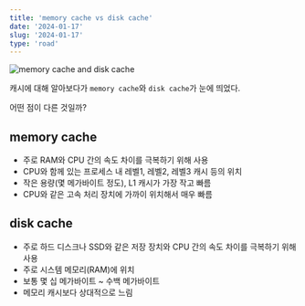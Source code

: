 ```yaml
---
title: 'memory cache vs disk cache'
date: '2024-01-17'
slug: '2024-01-17'
type: 'road'
---
```


<Image
  src="https://raw.githubusercontent.com/jgjgill/blog/main/roads/images/memory-cache-and-disk-cache.png"
  alt="memory cache and disk cache"
/>

캐시에 대해 알아보다가 `memory cache`와 `disk cache`가 눈에 띄었다.

어떤 점이 다른 것일까?

## memory cache

- 주로 RAM와 CPU 간의 속도 차이를 극복하기 위해 사용
- CPU와 함께 있는 프로세스 내 레벨1, 레벨2, 레벨3 캐시 등의 위치
- 작은 용량(몇 메가바이트 정도), L1 캐시가 가장 작고 빠름
- CPU와 같은 고속 처리 장치에 가까이 위치해서 매우 빠름

## disk cache

- 주로 하드 디스크나 SSD와 같은 저장 장치와 CPU 간의 속도 차이를 극복하기 위해 사용
- 주로 시스템 메모리(RAM)에 위치
- 보통 몇 십 메가바이트 ~ 수백 메가바이트
- 메모리 캐시보다 상대적으로 느림
